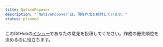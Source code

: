 ```yaml
---
title: NativePopover
description: "`NativePopover`は、現在作成を検討しています。"
status: planned
---
```


このGitHubの[イシュー](https://github.com/yamada-ui/yamada-ui/issues/3845)であなたの意見を投稿してください。作成の優先順位を決めるのに役立ちます。
